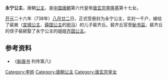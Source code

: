 {{東亞女性歷史人物
| 名稱=永宁公主
| 身份=[[唐朝|唐朝]]公主
| 畫像=
| 說明=
| 姓=李
| 封爵=[[公主|公主]]
| 位號=
| 封號=永宁公主
| 出生年=
| 婚年=
| 逝世年=
| 諡號=
| 墳墓=
| 父親=[[唐玄宗|唐玄宗]][[李隆基|李隆基]]
| 夫之父=[[裴巽|裴巽]]
| 夫=裴齐丘
|}}
'''永宁公主'''，唐朝[[公主|公主]]，是[[中国|中国]][[唐朝|唐朝]]第六代皇帝[[唐玄宗|唐玄宗]][[李隆基|李隆基]]第十七女。

[[开元|开元]]二十六年（738年）[[八月廿二|八月廿二]]日，正式受册封为永宁公主，实封一千户，嫁给了裴巽（[[宜城公主|宜城公主]]、[[薛国公主|薛国公主]]的[[驸马|驸马]]）的儿子裴齐丘。裴齐丘官至[[秘书监|秘书监]]，裴齐丘的侄子裴颍娶了永宁公主的姐姐[[宁亲公主|齐国公主]]。

== 参考资料 ==
*《[[新唐书|新唐书]] 列传第八》
[[Category:李姓|Category:李姓]]
[[Category:唐朝公主|Category:唐朝公主]]
[[Category:唐玄宗皇女|Category:唐玄宗皇女]]